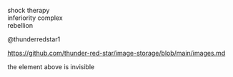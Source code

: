 shock therapy  
inferiority complex  
rebellion  

@thunderredstar1

https://github.com/thunder-red-star/image-storage/blob/main/images.md

<Element text="MDX? Markdown + JSX?" value="mdx fake"></Element>

the element above is invisible
